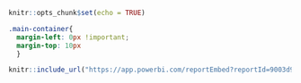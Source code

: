 
```r
knitr::opts_chunk$set(echo = TRUE)
```

```css

.main-container{
  margin-left: 0px !important;
  margin-top: 10px
  } 
```

```r
knitr::include_url("https://app.powerbi.com/reportEmbed?reportId=9003d92f-5d23-47e2-82b9-38e57a1b7bb4&autoAuth=true&ctid=b8e8d71a-947d-41dd-81dd-8401dcc51007", height = "1200px")
```